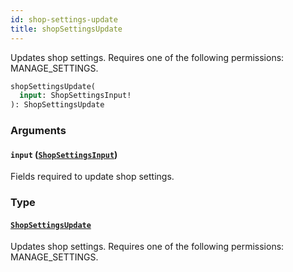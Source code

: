 ```yaml
---
id: shop-settings-update
title: shopSettingsUpdate
---
```



Updates shop settings. Requires one of the following permissions: MANAGE_SETTINGS.

```graphql
shopSettingsUpdate(
  input: ShopSettingsInput!
): ShopSettingsUpdate
```


### Arguments

#### `input` ([`ShopSettingsInput`](../../../developer/api-reference/inputs/shop-settings-input))

Fields required to update shop settings.


### Type

#### [`ShopSettingsUpdate`](../../../developer/api-reference/objects/shop-settings-update) 

Updates shop settings. Requires one of the following permissions: MANAGE_SETTINGS.




